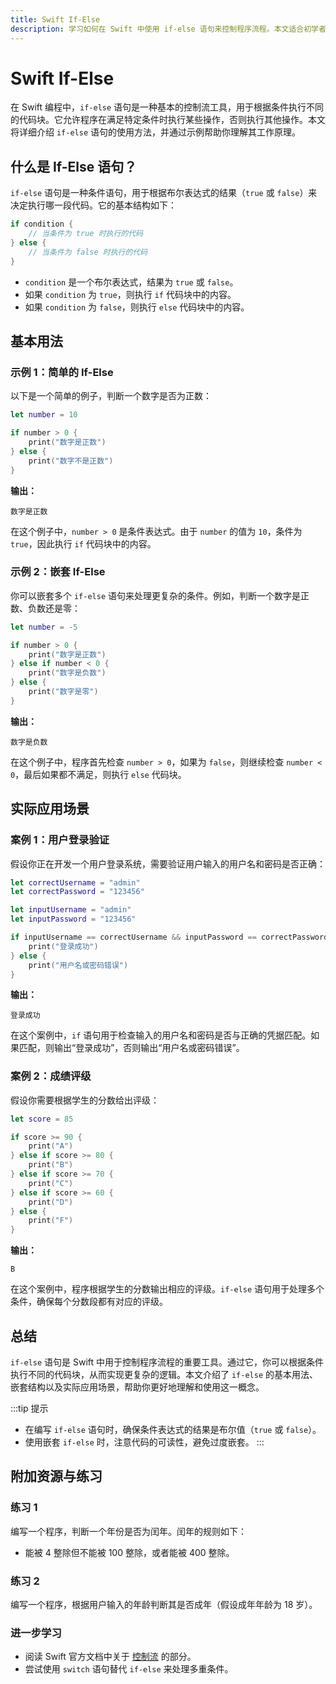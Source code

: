 ```yaml
---
title: Swift If-Else
description: 学习如何在 Swift 中使用 if-else 语句来控制程序流程。本文适合初学者，包含代码示例、实际案例和总结。
---
```


# Swift If-Else

在 Swift 编程中，`if-else` 语句是一种基本的控制流工具，用于根据条件执行不同的代码块。它允许程序在满足特定条件时执行某些操作，否则执行其他操作。本文将详细介绍 `if-else` 语句的使用方法，并通过示例帮助你理解其工作原理。

## 什么是 If-Else 语句？

`if-else` 语句是一种条件语句，用于根据布尔表达式的结果（`true` 或 `false`）来决定执行哪一段代码。它的基本结构如下：

```swift
if condition {
    // 当条件为 true 时执行的代码
} else {
    // 当条件为 false 时执行的代码
}
```

- `condition` 是一个布尔表达式，结果为 `true` 或 `false`。
- 如果 `condition` 为 `true`，则执行 `if` 代码块中的内容。
- 如果 `condition` 为 `false`，则执行 `else` 代码块中的内容。

## 基本用法

### 示例 1：简单的 If-Else

以下是一个简单的例子，判断一个数字是否为正数：

```swift
let number = 10

if number > 0 {
    print("数字是正数")
} else {
    print("数字不是正数")
}
```

**输出：**
```
数字是正数
```

在这个例子中，`number > 0` 是条件表达式。由于 `number` 的值为 `10`，条件为 `true`，因此执行 `if` 代码块中的内容。

### 示例 2：嵌套 If-Else

你可以嵌套多个 `if-else` 语句来处理更复杂的条件。例如，判断一个数字是正数、负数还是零：

```swift
let number = -5

if number > 0 {
    print("数字是正数")
} else if number < 0 {
    print("数字是负数")
} else {
    print("数字是零")
}
```

**输出：**
```
数字是负数
```

在这个例子中，程序首先检查 `number > 0`，如果为 `false`，则继续检查 `number < 0`，最后如果都不满足，则执行 `else` 代码块。

## 实际应用场景

### 案例 1：用户登录验证

假设你正在开发一个用户登录系统，需要验证用户输入的用户名和密码是否正确：

```swift
let correctUsername = "admin"
let correctPassword = "123456"

let inputUsername = "admin"
let inputPassword = "123456"

if inputUsername == correctUsername && inputPassword == correctPassword {
    print("登录成功")
} else {
    print("用户名或密码错误")
}
```

**输出：**
```
登录成功
```

在这个案例中，`if` 语句用于检查输入的用户名和密码是否与正确的凭据匹配。如果匹配，则输出“登录成功”，否则输出“用户名或密码错误”。

### 案例 2：成绩评级

假设你需要根据学生的分数给出评级：

```swift
let score = 85

if score >= 90 {
    print("A")
} else if score >= 80 {
    print("B")
} else if score >= 70 {
    print("C")
} else if score >= 60 {
    print("D")
} else {
    print("F")
}
```

**输出：**
```
B
```

在这个案例中，程序根据学生的分数输出相应的评级。`if-else` 语句用于处理多个条件，确保每个分数段都有对应的评级。

## 总结

`if-else` 语句是 Swift 中用于控制程序流程的重要工具。通过它，你可以根据条件执行不同的代码块，从而实现更复杂的逻辑。本文介绍了 `if-else` 的基本用法、嵌套结构以及实际应用场景，帮助你更好地理解和使用这一概念。

:::tip 提示
- 在编写 `if-else` 语句时，确保条件表达式的结果是布尔值（`true` 或 `false`）。
- 使用嵌套 `if-else` 时，注意代码的可读性，避免过度嵌套。
:::

## 附加资源与练习

### 练习 1
编写一个程序，判断一个年份是否为闰年。闰年的规则如下：
- 能被 4 整除但不能被 100 整除，或者能被 400 整除。

### 练习 2
编写一个程序，根据用户输入的年龄判断其是否成年（假设成年年龄为 18 岁）。

### 进一步学习
- 阅读 Swift 官方文档中关于 [控制流](https://docs.swift.org/swift-book/LanguageGuide/ControlFlow.html) 的部分。
- 尝试使用 `switch` 语句替代 `if-else` 来处理多重条件。